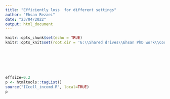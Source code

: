 ```yaml
---
title: "Efficiently loss  for different settings"
author: "Ehsan Rezaei"
date: "23/04/2022"
output: html_document
---
```


```r
knitr::opts_chunk$set(echo = TRUE)
knitr::opts_knit$set(root.dir = 'G:\\Shared drives\\Ehsan PhD work\\Codes\\Git\\Iterative-Removals-SW')
```

<br><br><br><br>
```r

effsize=0.2
p <- htmltools::tagList()
source("ICcell_incomd.R", local=TRUE)
p
```
